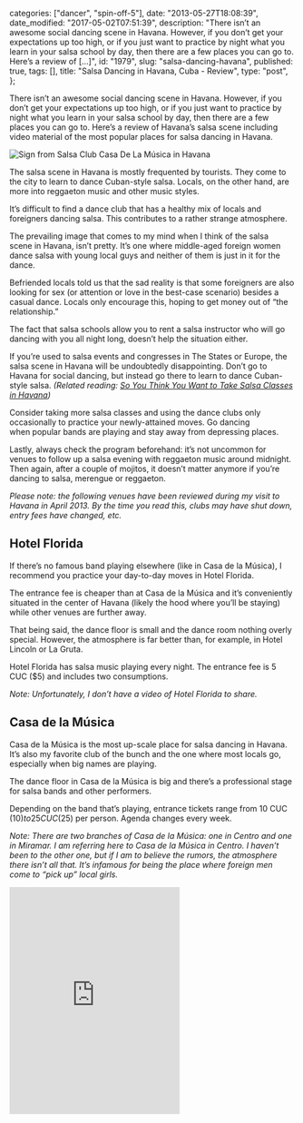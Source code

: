 
  categories: ["dancer", "spin-off-5"],
  date: "2013-05-27T18:08:39",
  date_modified: "2017-05-02T07:51:39",
  description:
    "There isn’t an awesome social dancing scene in Havana. However, if you don’t get your expectations up too high, or if you just want to practice by night what you learn in your salsa school by day, then there are a few places you can go to. Here’s a review of […]",
  id: "1979",
  slug: "salsa-dancing-havana",
  published: true,
  tags: [],
  title: "Salsa Dancing in Havana, Cuba - Review",
  type: "post",
};


There isn’t an awesome social dancing scene in Havana. However, if you don’t get your expectations up too high, or if you just want to practice by night what you learn in your salsa school by day, then there are a few places you can go to. Here’s a review of Havana’s salsa scene including video material of the most popular places for salsa dancing in Havana.

![Sign from Salsa Club Casa De La Música in Havana](/pages/tsop/posts/salsa-dancing-havana/habana-sign_2.jpg)

The salsa scene in Havana is mostly frequented by tourists. They come to the city to learn to dance Cuban-style salsa. Locals, on the other hand, are more into reggaeton music and other music styles.

It’s difficult to find a dance club that has a healthy mix of locals and foreigners dancing salsa. This contributes to a rather strange atmosphere.

The prevailing image that comes to my mind when I think of the salsa scene in Havana, isn’t pretty. It’s one where middle-aged foreign women dance salsa with young local guys and neither of them is just in it for the dance.

Befriended locals told us that the sad reality is that some foreigners are also looking for sex (or attention or love in the best-case scenario) besides a casual dance. Locals only encourage this, hoping to get money out of “the relationship.”

The fact that salsa schools allow you to rent a salsa instructor who will go dancing with you all night long, doesn’t help the situation either.

If you’re used to salsa events and congresses in The States or Europe, the salsa scene in Havana will be undoubtedly disappointing. Don’t go to Havana for social dancing, but instead go there to learn to dance Cuban-style salsa. _(Related reading: [So You Think You Want to Take Salsa Classes in Havana](/tsop/posts/salsa-classes-havana/))_

Consider taking more salsa classes and using the dance clubs only occasionally to practice your newly-attained moves. Go dancing when popular bands are playing and stay away from depressing places.

Lastly, always check the program beforehand: it’s not uncommon for venues to follow up a salsa evening with reggaeton music around midnight. Then again, after a couple of mojitos, it doesn’t matter anymore if you’re dancing to salsa, merengue or reggaeton.

_Please note: the following venues have been reviewed during my visit to Havana in April 2013. By the time you read this, clubs may have shut down, entry fees have changed, etc._

## Hotel Florida

If there’s no famous band playing elsewhere (like in Casa de la Música), I recommend you practice your day-to-day moves in Hotel Florida.

The entrance fee is cheaper than at Casa de la Música and it’s conveniently situated in the center of Havana (likely the hood where you’ll be staying) while other venues are further away.

That being said, the dance floor is small and the dance room nothing overly special. However, the atmosphere is far better than, for example, in Hotel Lincoln or La Gruta.

Hotel Florida has salsa music playing every night. The entrance fee is 5 CUC ($5) and includes two consumptions.

_Note: Unfortunately, I don’t have a video of Hotel Florida to share._

## Casa de la Música

Casa de la Música is the most up-scale place for salsa dancing in Havana. It’s also my favorite club of the bunch and the one where most locals go, especially when big names are playing.

The dance floor in Casa de la Música is big and there’s a professional stage for salsa bands and other performers.

Depending on the band that’s playing, entrance tickets range from 10 CUC ($10) to 25 CUC ($25) per person. Agenda changes every week.

_Note: There are two branches of Casa de la Música: one in Centro and one in Miramar. I am referring here to Casa de la Música in Centro. I haven’t been to the other one, but if I am to believe the rumors, the atmosphere there isn’t all that. It’s infamous for being the place where foreign men come to “pick up” local girls._

<iframe
  className="w-full"
  height="400"
  frameborder="0"
  src="https://www.youtube.com/embed/xEF-tdjFk6g"
/>

<iframe
  className="w-full"
  height="400"
  frameborder="0"
  src="https://www.youtube.com/embed/RcryySda5FI"
/>

## Hotel Lincoln

Old glory on the top floor with not much space to move around. Admission tickets are 5 CUC ($5) per person including one consumption.

<iframe
  className="w-full"
  height="400"
  frameborder="0"
  src="https://www.youtube.com/embed/-mVuPexwDbE"
/>

## 1830

Think white plastic chairs and a tiny slippery dance floor, but also: an outside dance floor with views over the Malecón. The atmosphere isn’t too bad despite the ruling majority on the dance floor being foreigners.

It’s on Saturday nights when all head out to 1830. Depending on the program, the entrance fee is 5 CUC ($5) to 10 CUC ($10) per person.

<iframe
  className="w-full"
  height="400"
  frameborder="0"
  src="https://www.youtube.com/embed/JI8YQj1qquw"
/>

<iframe
  className="w-full"
  height="400"
  frameborder="0"
  src="https://www.youtube.com/embed/Q2h5b9CMgP0"
/>

## La Gruta

La Gruta is dark and smelly: a grotto, literally. The atmosphere is depressing, but compared to other places, there’s enough space for beginners to practice their moves.

Thursday is the day to go to La Gruta. Admission tickets: 5 CUC ($5) per person.

<iframe
  className="w-full"
  height="400"
  frameborder="0"
  src="https://www.youtube.com/embed/dKywbI6_3Yk"
/>

<iframe
  className="w-full"
  height="400"
  frameborder="0"
  src="https://www.youtube.com/embed/mOK_DvQJjTQ"
/>

<iframe
  className="w-full"
  height="400"
  frameborder="0"
  src="https://www.youtube.com/embed/S775tj-uz9o"
/>

//

**Tell me what you think.** Connect with me on [Facebook](https://www.facebook.com/thespinoffproject/photos/a.848930185138868.1073741832.443190319046192/862977247067495/), [Twitter](https://twitter.com/mirhamasala/status/545592265465671681) or [Instagram](http://instagram.com/p/yH6jx2kyDI/) (links match discussion pages for this post) and let me know: If you’ve been to Havana, what do you think of the salsa scene there? Do you know other (better) places for salsa dancing in Havana or Cuba?

---

LAST TIP

If you want to know where the salsa party at, pass by the salsa school [La Casa del Son](/tsop/posts/casa-son/). They’ll have the information you need.

FURTHER READING

If you’re considering taking salsa classes in Havana, here are 4 things you need to know before you jump on that plane to Cuba: [So You Think You Want to Take Salsa Classes in Havana](/tsop/posts/salsa-classes-havana/).
